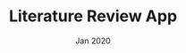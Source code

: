 ---
company: UofT Computer Science Research Group
title: Literature Review App
date: Jan 2020
order: Jan 2020
porder: 8
description: [Web app built for the Computer Science Undergraduate Research Group to conduct literary reviews at the University of Toronto Scarborough, Structured user interface with partial loading of survey questions using AJAX requests to require less reloading of pages and faster initial response times, Designed a Data Model to store dynamically created surveys and user responses in a MySQL database; focusing on flexibility and strong data relationships, NodeJS and ExpressJS backend to serve HTTP requests asynchronously with Redis for session storage]
journey: true
skills: [node, jquery, html, css, mysql]
new: [node, jquery, mysql]
company_short: n/a
type: Project – Lit Review App
learned: Creating a 3-tier web application and storing data in a SQL database
repo: https://github.com/razamu15/cs_urg
---